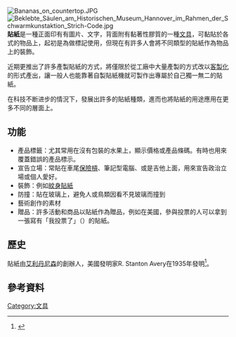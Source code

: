 {{Expand English|Stickers}}
[[File:Bananas_on_countertop.JPG|thumb]]
[[File:Beklebte_Säulen_am_Historischen_Museum_Hannover_im_Rahmen_der_Schwarmkunstaktion_Strich-Code.jpg|thumb]]
'''貼紙'''是一種正面印有有圖片、文字，背面附有黏著性膠質的一種[[文具|文具]]，可黏貼於各式的物品上，起初是為做標記使用，但現在有許多人會將不同類型的貼紙作為物品上的裝飾。

近期更推出了許多產製貼紙的方式，將僅限於從工廠中大量產製的方式改以[[客製化|客製化]]的形式產出，讓一般人也能靠著自製貼紙機就可製作出專屬於自己獨一無二的貼紙。

在科技不断进步的情況下，發展出許多的貼紙種類，進而也將貼紙的用途應用在更多不同的層面上。

==功能==
* 產品標籤：尤其常用在沒有包裝的水果上，顯示價格或產品條碼。有時也用來覆蓋錯誤的產品標示。
* 宣告立場：常貼在車尾[[保險槓|保險槓]]、筆記型電腦、或是吉他上面，用來宣告政治立場或個人愛好。
* 裝飾：例如[[紋身貼紙|紋身貼紙]]
* 防撞：貼在玻璃上，避免人或鳥類因看不見玻璃而撞到
* 藝術創作的素材
* 贈品：許多活動和商品以貼紙作為贈品，例如在美國，參與投票的人可以拿到一張寫有「我投票了」（{{lang|en|I voted}}）的貼紙。

==歷史==
貼紙由[[艾利丹尼森|艾利丹尼森]]的創辦人，美國發明家R. Stanton Avery在1935年發明<ref>{{cite web |title=Who Invented Stickers? |url=https://www.wonderopolis.org/wonder/who-invented-stickers |website=Wonderopolis |accessdate=25 July 2019 |archive-date=2021-01-13 |archive-url=https://web.archive.org/web/20210113145414/https://wonderopolis.org/wonder/who-invented-stickers |dead-url=no }}</ref>。

==參考資料==
{{reflist}}

[[Category:文具|Category:文具]]